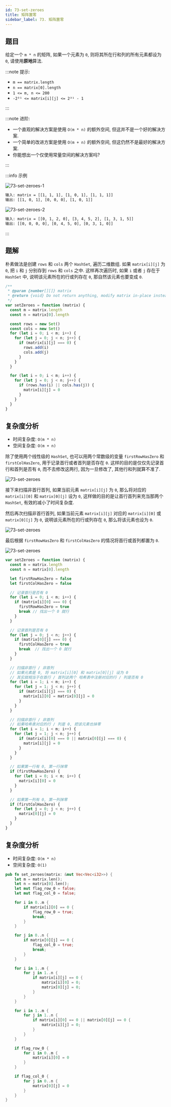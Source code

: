 ```yaml
---
id: 73-set-zeroes
title: 矩阵置零
sidebar_label: 73. 矩阵置零
---
```


## 题目

给定一个 `m * n` 的矩阵, 如果一个元素为 `0`, 则将其所在行和列的所有元素都设为 `0`, 请使用**原地**算法.

:::note 提示:

- `m == matrix.length`
- `n == matrix[0].length`
- `1 <= m, n <= 200`
- `-2³¹ <= matrix[i][j] <= 2³¹ - 1`

:::

:::note 进阶:

- 一个直观的解决方案是使用 `O(m * n)` 的额外空间, 但这并不是一个好的解决方案.
- 一个简单的改进方案是使用 `O(m + n)` 的额外空间, 但这仍然不是最好的解决方案.
- 你能想出一个仅使用常量空间的解决方案吗?

:::

:::info 示例

![73-set-zeroes-1](../../static/img/73-set-zeroes-1.jpg)

```bash
输入: matrix = [[1, 1, 1], [1, 0, 1], [1, 1, 1]]
输出: [[1, 0, 1], [0, 0, 0], [1, 0, 1]]
```

![73-set-zeroes-2](../../static/img/73-set-zeroes-2.jpg)

```bash
输入: matrix = [[0, 1, 2, 0], [3, 4, 5, 2], [1, 3, 1, 5]]
输出: [[0, 0, 0, 0], [0, 4, 5, 0], [0, 3, 1, 0]]
```

:::

## 题解


<Tabs>
  <TabItem value="JavaScript - 两个线性变量" label="JavaScript - 两个线性变量" default>

朴素做法是创建 `rows` 和 `cols` 两个 `HashSet`, 遍历二维数组. 如果 `matrix[i][j]` 为 `0`,
把 `i` 和 `j` 分别存到 `rows` 和 `cols` 之中. 这样再次遍历时, 如果 `i` 或者 `j` 存在于 `HashSet` 中, 说明该元素所在的行或列存在 `0`, 那自然该元素也要变成 `0`.

```ts
/**
 * @param {number[][]} matrix
 * @return {void} Do not return anything, modify matrix in-place instead.
 */
var setZeroes = function (matrix) {
  const m = matrix.length
  const n = matrix[0].length

  const rows = new Set()
  const cols = new Set()
  for (let i = 0; i < m; i++) {
    for (let j = 0; j < n; j++) {
      if (matrix[i][j] === 0) {
        rows.add(i)
        cols.add(j)
      }
    }
  }

  for (let i = 0; i < m; i++) {
    for (let j = 0; j < n; j++) {
      if (rows.has(i) || cols.has(j)) {
        matrix[i][j] = 0
      }
    }
  }
}
```

## 复杂度分析

- 时间复杂度: `O(m * n)`
- 空间复杂度: `O(m + n)`

</TabItem>
<TabItem value="JavaScript - 两个常数级变量" label="JavaScript - 两个常数级变量">

除了使用两个线性级的 `HashSet`, 也可以用两个常数级的变量 `firstRowHasZero` 和 `firstColHasZero`, 用于记录首行或者首列是否存在 `0`.
这样的目的是仅仅先记录首行和首列是否有 `0`, 而不去修改这两行, 因为一旦修改了, 其他行和列就算不准了.

![73-set-zeroes](../../static/img/73-set-zeroes-3.png)

接下来扫描非首行首列, 如果当前元素 `matrix[i][j]` 为 `0`, 那么将对应的 `matrix[i][0]` 和 `matrix[0][j]` 设为 `0`, 这样做的目的是让首行首列来充当那两个 `HashSet`, 有效的减小了时间复杂度.

然后再次扫描非首行首列, 如果当前元素 `matrix[i][j]` 对应的 `matrix[i][0]` 或 `matrix[0][j]` 为 `0`, 说明该元素所在的行或列存在 `0`, 那么将该元素也设为 `0`.

![73-set-zeroes](../../static/img/73-set-zeroes-4.png)

最后根据 `firstRowHasZero` 和 `firstColHasZero` 的情况将首行或首列都置为 `0`.

![73-set-zeroes](../../static/img/73-set-zeroes-5.png)

```ts
var setZeroes = function (matrix) {
  const m = matrix.length
  const n = matrix[0].length

  let firstRowHasZero = false
  let firstColHasZero = false

  // 记录首行是否有 0
  for (let i = 0; i < m; i++) {
    if (matrix[i][0] === 0) {
      firstRowHasZero = true
      break // 找出一个 0 就行
    }
  }

  // 记录首列是否有 0
  for (let j = 0; j < n; j++) {
    if (matrix[0][j] === 0) {
      firstColHasZero = true
      break  // 找出一个 0 就行
    }
  }

  // 扫描非首行 / 非首列
  // 如果元素是 0, 将 matrix[i][0] 和 matrix[0][j] 设为 0
  // 其实就相当于在首行 / 首列这两个 哈希表中注册对应的行 / 列是否有 0
  for (let i = 1; i < m; i++) {
    for (let j = 1; j < n; j++) {
      if (matrix[i][j] === 0) {
        matrix[i][0] = matrix[0][j] = 0
      }
    }
  }

  // 扫描非首行 / 非首列
  // 如果哈希表对应的行 / 列是 0, 把该元素也抹零
  for (let i = 1; i < m; i++) {
    for (let j = 1; j < n; j++) {
      if (matrix[i][0] === 0 || matrix[0][j] === 0) {
        matrix[i][j] = 0
      }
    }
  }

  // 如果第一行有 0, 第一行抹零
  if (firstRowHasZero) {
    for (let i = 0; i < m; i++) {
      matrix[i][0] = 0
    }
  }

  // 如果第一列有 0, 第一列抹零
  if (firstColHasZero) {
    for (let j = 0; j < n; j++) {
      matrix[0][j] = 0
    }
  }
}
```

## 复杂度分析

- 时间复杂度: `O(m * n)`
- 空间复杂度: `O(1)`

</TabItem>
<TabItem value="Rust" label="Rust">

```rust
pub fn set_zeroes(matrix: &mut Vec<Vec<i32>>) {
    let m = matrix.len();
    let n = matrix[0].len();
    let mut flag_row_0 = false;
    let mut flag_col_0 = false;

    for i in 0..m {
        if matrix[i][0] == 0 {
            flag_row_0 = true;
            break;
        }
    }

    for j in 0..n {
        if matrix[0][j] == 0 {
            flag_col_0 = true;
            break;
        }
    }

    for i in 1..m {
        for j in 1..n {
            if matrix[i][j] == 0 {
                matrix[i][0] = 0;
                matrix[0][j] = 0;
            }
        }
    }

    for i in 1..m {
        for j in 1..n {
            if matrix[i][0] == 0 || matrix[0][j] == 0 {
                matrix[i][j] = 0;
            }
        }
    }

    if flag_row_0 {
        for i in 0..m {
            matrix[i][0] = 0
        }
    }

    if flag_col_0 {
        for j in 0..n {
            matrix[0][j] = 0
        }
    }
}
```

</TabItem>
</Tabs>
